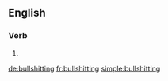 ==English==

===Verb===
{{head|en}}

# {{present participle of|bullshit|lang=en}}

[[de:bullshitting]]
[[fr:bullshitting]]
[[simple:bullshitting]]